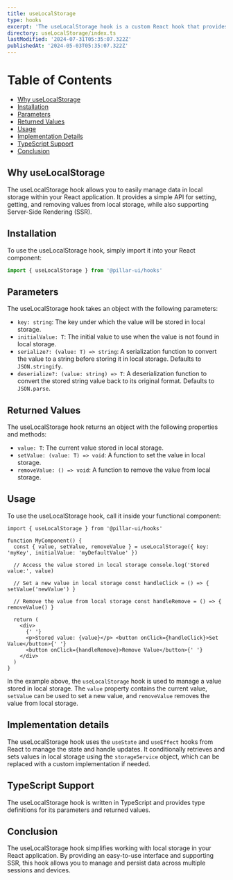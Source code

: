 ```yaml
---
title: useLocalStorage
type: hooks
excerpt: 'The useLocalStorage hook is a custom React hook that provides an interface for working with local storage while supporting Server-Side Rendering (SSR).'
directory: useLocalStorage/index.ts
lastModified: '2024-07-31T05:35:07.322Z'
publishedAt: '2024-05-03T05:35:07.322Z'
---
```


# Table of Contents

- [Why useLocalStorage](#why-uselocalstorage)
- [Installation](#installation)
- [Parameters](#parameters)
- [Returned Values](#returned-values)
- [Usage](#usage)
- [Implementation Details](#implementation-details)
- [TypeScript Support](#typescript-support)
- [Conclusion](#conclusion)

## Why useLocalStorage

The useLocalStorage hook allows you to easily manage data in local storage within your React application. It provides a simple API for setting, getting, and removing values from local storage, while also supporting Server-Side Rendering (SSR).

## Installation

To use the useLocalStorage hook, simply import it into your React component:

```ts
import { useLocalStorage } from '@pillar-ui/hooks'
```

## Parameters

The useLocalStorage hook takes an object with the following parameters:

- `key: string`: The key under which the value will be stored in local storage.
- `initialValue: T`: The initial value to use when the value is not found in local storage.
- `serialize?: (value: T) => string`: A serialization function to convert the value to a string before storing it in local storage. Defaults to `JSON.stringify`.
- `deserialize?: (value: string) => T`: A deserialization function to convert the stored string value back to its original format. Defaults to `JSON.parse`.

## Returned Values

The useLocalStorage hook returns an object with the following properties and methods:

- `value: T`: The current value stored in local storage.
- `setValue: (value: T) => void`: A function to set the value in local storage.
- `removeValue: () => void`: A function to remove the value from local storage.

## Usage

To use the useLocalStorage hook, call it inside your functional component:

```tsx
import { useLocalStorage } from '@pillar-ui/hooks'

function MyComponent() {
  const { value, setValue, removeValue } = useLocalStorage({ key: 'myKey', initialValue: 'myDefaultValue' })

  // Access the value stored in local storage console.log('Stored value:', value)

  // Set a new value in local storage const handleClick = () => { setValue('newValue') }

  // Remove the value from local storage const handleRemove = () => { removeValue() }

  return (
    <div>
      {' '}
      <p>Stored value: {value}</p> <button onClick={handleClick}>Set Value</button>{' '}
      <button onClick={handleRemove}>Remove Value</button>{' '}
    </div>
  )
}
```

In the example above, the `useLocalStorage` hook is used to manage a value stored in local storage. The `value` property contains the current value, `setValue` can be used to set a new value, and `removeValue` removes the value from local storage.

## Implementation details

The useLocalStorage hook uses the `useState` and `useEffect` hooks from React to manage the state and handle updates. It conditionally retrieves and sets values in local storage using the `storageService` object, which can be replaced with a custom implementation if needed.

## TypeScript Support

The useLocalStorage hook is written in TypeScript and provides type definitions for its parameters and returned values.

## Conclusion

The useLocalStorage hook simplifies working with local storage in your React application. By providing an easy-to-use interface and supporting SSR, this hook allows you to manage and persist data across multiple sessions and devices.
